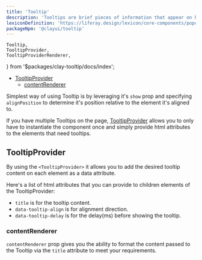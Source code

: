 ```yaml
---
title: 'Tooltip'
description: 'Tooltips are brief pieces of information that appear on hover state over an element to clarify its meaning or use for the user.'
lexiconDefinition: 'https://liferay.design/lexicon/core-components/popovers-tooltips/'
packageNpm: '@clayui/tooltip'
---
```


	Tooltip,
	TooltipProvider,
	TooltipProviderRenderer,
} from '$packages/clay-tooltip/docs/index';

<div class="nav-toc-absolute">
<div class="nav-toc">

-   [TooltipProvider](#tooltipprovider)
    -   [contentRenderer](#contentrenderer)

</div>
</div>

Simplest way of using Tooltip is by leveraging it's `show` prop and specifying `alignPosition` to determine it's position relative to the element it's aligned to.

If you have multiple Tooltips on the page, [TooltipProvider](#tooltipprovider) allows you to only have to instantiate the component once and simply provide html attributes to the elements that need tooltips.

<Tooltip />

## TooltipProvider

By using the `<TooltipProvider>` it allows you to add the desired tooltip content on each element as a data attribute.

Here's a list of html attributes that you can provide to children elements of the TooltipProvider:

-   `title` is for the tooltip content.
-   `data-tooltip-align` is for alignment direction.
-   `data-tooltip-delay` is for the delay(ms) before showing the tooltip.

<TooltipProvider />

### contentRenderer

`contentRenderer` prop gives you the ability to format the content passed to the Tooltip via the `title` attribute to meet your requirements.

<TooltipProviderRenderer />
